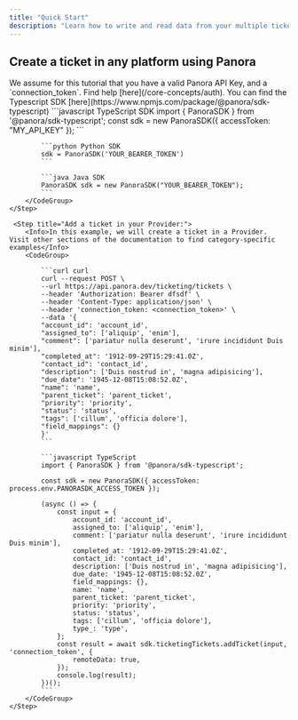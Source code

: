```yaml
---
title: "Quick Start"
description: "Learn how to write and read data from your multiple ticketing platforms"
---
```


## Create a ticket in any platform using Panora

<Check>
  We assume for this tutorial that you have a valid Panora API Key, and a
  `connection_token`. Find help [here](/core-concepts/auth).
</Check>

<Steps>
    <Info>
        You can find the Typescript SDK [here](https://www.npmjs.com/package/@panora/sdk-typescript)
    </Info>
    <Step title="Setup your API Key in your code:">
        <CodeGroup>
            ```javascript TypeScript SDK
            import { PanoraSDK } from '@panora/sdk-typescript';
            const sdk = new PanoraSDK({ accessToken: "MY_API_KEY" });
            ```

            ```python Python SDK
            sdk = PanoraSDK('YOUR_BEARER_TOKEN')
            ```

            ```java Java SDK
            PanoraSDK sdk = new PanoraSDK("YOUR_BEARER_TOKEN");
            ```
        </CodeGroup>
    </Step>

     <Step title="Add a ticket in your Provider:">
        <Info>In this example, we will create a ticket in a Provider. Visit other sections of the documentation to find category-specific examples</Info>
        <CodeGroup>

            ```curl curl
            curl --request POST \
            --url https://api.panora.dev/ticketing/tickets \
            --header 'Authorization: Bearer dfsdf' \
            --header 'Content-Type: application/json' \
            --header 'connection_token: <connection_token>' \
            --data '{
            "account_id": 'account_id',
            "assigned_to": ['aliquip', 'enim'],
            "comment": ['pariatur nulla deserunt', 'irure incididunt Duis minim'],
            "completed_at": '1912-09-29T15:29:41.0Z',
            "contact_id": 'contact_id',
            "description": ['Duis nostrud in', 'magna adipisicing'],
            "due_date": '1945-12-08T15:08:52.0Z',
            "name": 'name',
            "parent_ticket": 'parent_ticket',
            "priority": 'priority',
            "status": 'status',
            "tags": ['cillum', 'officia dolore'],
            "field_mappings": {}
            }'
            ```

            ```javascript TypeScript
            import { PanoraSDK } from '@panora/sdk-typescript';

            const sdk = new PanoraSDK({ accessToken: process.env.PANORASDK_ACCESS_TOKEN });

            (async () => {
                const input = {
                    account_id: 'account_id',
                    assigned_to: ['aliquip', 'enim'],
                    comment: ['pariatur nulla deserunt', 'irure incididunt Duis minim'],
                    completed_at: '1912-09-29T15:29:41.0Z',
                    contact_id: 'contact_id',
                    description: ['Duis nostrud in', 'magna adipisicing'],
                    due_date: '1945-12-08T15:08:52.0Z',
                    field_mappings: {},
                    name: 'name',
                    parent_ticket: 'parent_ticket',
                    priority: 'priority',
                    status: 'status',
                    tags: ['cillum', 'officia dolore'],
                    type_: 'type',
                };
                const result = await sdk.ticketingTickets.addTicket(input, 'connection_token', {
                    remoteData: true,
                });
                console.log(result);
            })();
            ```
        </CodeGroup>
    </Step>

</Steps>
